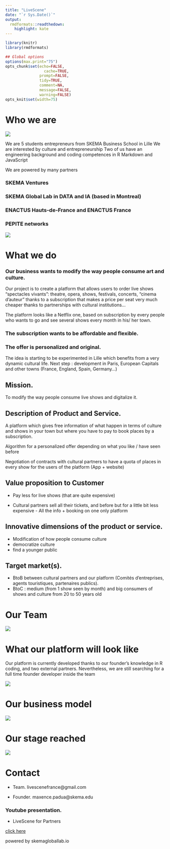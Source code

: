 ```yaml
---
title: "LiveScene"
date: "`r Sys.Date()`"
output:
  rmdformats::readthedown:
    highlight: kate
---
```



```r
library(knitr)
library(rmdformats)

## Global options
options(max.print="75")
opts_chunk$set(echo=FALSE,
	             cache=TRUE,
               prompt=FALSE,
               tidy=TRUE,
               comment=NA,
               message=FALSE,
               warning=FALSE)
opts_knit$set(width=75)
```

# Who we are 

![](Image1.jpg)

We are 5 students entrepreneurs from SKEMA Business School in Lille
We are interested by culture and entrepreneurship
Two of us have an engineering background and coding competences in R Markdown and JavaScript


We are powered by many partners 

### SKEMA Ventures

### SKEMA Global Lab in DATA and IA (based in Montreal)

### ENACTUS Hauts-de-France and ENACTUS France

### PEPITE networks

![](Diapositive1bis.jpg)

# What we do 
### Our business wants to modify the way people consume art and culture. 

Our project is to create a platform that allows users to order live shows "spectacles vivants": theatre, opera, shows, festivals, concerts, “cinema d’auteur” thanks to a subscription that makes a price per seat very much cheaper thanks to partnerships with cultural institutions... 

The platform looks like a Netflix one, based on subscription by every people who wants to go and see several shows every month in his/ her town. 

### The subscription wants to be affordable and flexible.

### The offer is personalized and original.

The idea is starting to be experimented in Lille which benefits from a very dynamic cultural life. Next step : development in Paris, European Capitals and other towns (France, England, Spain, Germany…) 
 
## Mission. 
To modify the way people consume live shows and digitalize it. 
 
## Description of Product and Service. 
A platform which gives free information of what happen in terms of culture and shows in your town but where you have to pay to book places by a subscription.

Algorithm for a personalized offer depending on what you like / have seen before 

Negotiation of contracts with cultural partners to have a quota of places in every show for the users of the platform (App + website) 

 
## Value proposition to Customer

- Pay less for live shows (that are quite expensive)

- Cultural partners sell all their tickets, and before but for a little bit less expensive - All the info + booking on one only platform 
 
## Innovative dimensions of the product or service.
- Modification of how people consume culture
- democratize culture 
- find a younger public 
 
## Target market(s).
- BtoB between cultural partners and our platform (Comités d’entreprises, agents touristiques, partenaires publics).  
- BtoC : medium (from 1 show seen by month) and big consumers of shows and culture from 20 to 50 years old


# Our Team
![](Diapositive3.JPG)

# What our platform will look like

Our platform is currently developed thanks to our founder's knowledge in R coding, and two external partners.
Nevertheless, we are still searching for a full time founder developer inside the team

![](Diapositive6.JPG)

# Our business model
![](Diapositive11.JPG)

# Our stage reached 
![](Diapositive14.JPG)

# Contact
* Team. livescenefrance@gmail.com


* Founder. maxence.padua@skema.edu



### Youtube presentation. 

* LiveScene for Partners


[click here](https://www.youtube.com/watch?v=_EePVDLG_jo)


powered by skemagloballab.io


